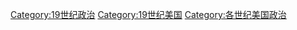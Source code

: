 [[Category:19世纪政治|Category:19世纪政治]]
[[Category:19世纪美国|Category:19世纪美国]]
[[Category:各世纪美国政治‎|Category:各世纪美国政治‎]]